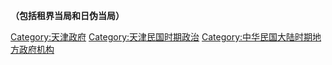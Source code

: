 '''（包括租界当局和日伪当局）'''

[[Category:天津政府|Category:天津政府]]
[[Category:天津民国时期政治|Category:天津民国时期政治]]
[[Category:中华民国大陆时期地方政府机构|Category:中华民国大陆时期地方政府机构]]